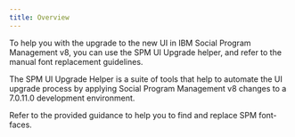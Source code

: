 ```yaml
---
title: Overview
---
```


To help you with the upgrade to the new UI in IBM Social Program Management v8, you can use the SPM UI Upgrade helper, and refer to the manual font replacement guidelines.

The SPM UI Upgrade Helper is a suite of tools that help to automate the UI upgrade process by applying Social Program Management v8 changes to a 7.0.11.0 development environment.

Refer to the provided guidance to help you to find and replace SPM font-faces.
